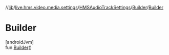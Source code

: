 //[lib](../../../../index)/[live.hms.video.media.settings](../../index)/[HMSAudioTrackSettings](../index)/[Builder](index)/[Builder](-builder)

# Builder

[androidJvm]\
fun [Builder](-builder)()
